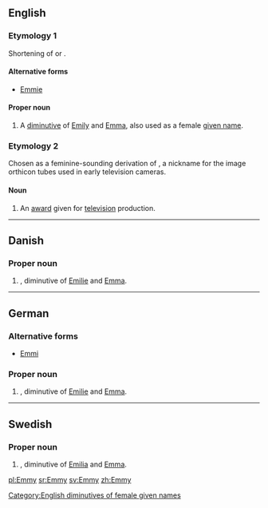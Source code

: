 ==English==

===Etymology 1===
Shortening of {{term|Emily}} or {{term|Emma}}.

====Alternative forms====
* [[Emmie]]

====Proper noun====
{{en-proper noun}}

# A [[diminutive]] of [[Emily]] and [[Emma]], also used as a female [[given name]].

===Etymology 2===
Chosen as a feminine-sounding derivation of {{term|immy}}, a nickname for the image orthicon tubes used in early television cameras.

====Noun====
{{en-noun}}<!--plural is Emmys NOT Emmies-->

# {{trademark}} An [[award]] given for [[television]] production.

[[Category:English diminutives of female given names]]

----

==Danish==

===Proper noun===
{{infl|da|proper noun}}

# {{given name|female|lang=da}}, diminutive of [[Emilie]] and [[Emma]].

----

==German==

===Alternative forms===
* [[Emmi]]

===Proper noun===
{{infl|de|proper noun}}

# {{given name|female|lang=de}}, diminutive of [[Emilie]] and [[Emma]].

----

==Swedish==

===Proper noun===
{{infl|sv|proper noun}}

# {{given name|female|lang=sv}}, diminutive of [[Emilia]] and [[Emma]].

[[pl:Emmy]]
[[sr:Emmy]]
[[sv:Emmy]]
[[zh:Emmy]]